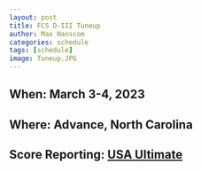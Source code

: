 ```yaml
---
layout: post
title: FCS D-III Tuneup
author: Max Hanscom
categories: schedule
tags: [schedule]
image: Tuneup.JPG
---
```


## **When:** March 3-4, 2023

## **Where:** Advance, North Carolina

## **Score Reporting:** [USA Ultimate](https://play.usaultimate.org/events/FCS-D-III-Tune-Up/)


